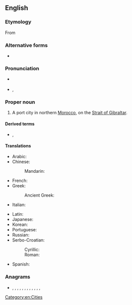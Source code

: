 ==English==
{{wikipedia}}
===Etymology=== 
From {{etyl|sem|en}} {{m|sem-pro|*tigisis||harbor, seaport, haven}}
===Alternative forms===
* {{l|en|Tangier}}

===Pronunciation===
* {{a|RP}} {{IPAchar|/tænˈdʒɪəz/}}
* {{a|US}} {{enPR|tănjîrzʹ}}, {{IPAchar|/tænˈdʒɪrz/}}

===Proper noun===
{{en-proper noun}}

# A port city in northern [[Morocco]], on the [[Strait of Gibraltar]].

====Derived terms====
* {{l|en|Tangerine}}, {{l|en|tangerine}}

====Translations====
{{trans-top|a port city in northern Morocco}}
* Arabic: {{t|ar|طَنْجَة|f}}
* Chinese:
*: Mandarin: {{t|cmn|丹吉尔|tr=Dānjí’ěr}}
* French: {{t+|fr|Tanger}}
* Greek: {{t|el|Ταγγέρη}}
*: Ancient Greek: {{t|grc|Τιγγίς}}
* Italian: {{t|it|Tangeri|f}}
{{trans-mid}}
* Latin: {{t|la|Tingis}}
* Japanese: {{t|ja|タンジール|tr=Tanjīru}}
* Korean: {{t|ko|탕헤르|sc=Kore}}
* Portuguese: {{t|pt|Tânger}}
* Russian: {{t|ru|Танже́р|m}}
* Serbo-Croatian:
*: Cyrillic: {{t|sh|Тангер|m|sc=Cyrl}}
*: Roman: {{t|sh|Tanger|m|sc=Latn}}
* Spanish: {{t+|es|Tánger|m}}
{{trans-bottom}}

===Anagrams===
* {{l|en|angriest}}, {{l|en|angrites}}, {{l|en|angstier}}, {{l|en|astringe}}, {{l|en|ganister}}, {{l|en|gantries}}, {{l|en|granites}}, {{l|en|inert gas}}, {{l|en|ingrates}}, {{l|en|rangiest}}, {{l|en|Tasering}}, {{l|en|tasering}}, {{l|en|tearings}}

[[Category:en:Cities]]